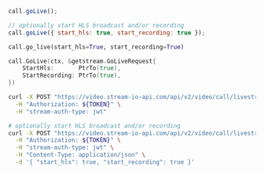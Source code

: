 
<Tabs groupId="examples">
<TabItem value="js" label="JavaScript">

```js
call.goLive();

// optionally start HLS broadcast and/or recording
call.goLive({ start_hls: true, start_recording: true });
```

</TabItem>
<TabItem value="py" label="Python">

```py
call.go_live(start_hls=True, start_recording=True)
```

</TabItem>

<TabItem value="go" label="Golang">

```go
call.GoLive(ctx, &getstream.GoLiveRequest{
	StartHls:       PtrTo(true),
	StartRecording: PtrTo(true),
})
```
</TabItem>


<TabItem value="curl" label="cURL">

```bash
curl -X POST "https://video.stream-io-api.com/api/v2/video/call/livestream/${CALL_ID}/go_live?api_key=${API_KEY}" \
  -H "Authorization: ${TOKEN}" \
  -H "stream-auth-type: jwt"

# optionally start HLS broadcast and/or recording
curl -X POST "https://video.stream-io-api.com/api/v2/video/call/livestream/${CALL_ID}/go_live?api_key=${API_KEY}" \
  -H "Authorization: ${TOKEN}" \
  -H "stream-auth-type: jwt" \
  -H "Content-Type: application/json" \
  -d '{ "start_hls": true, "start_recording": true }'
```

</TabItem>
</Tabs>
